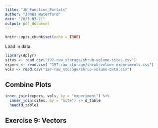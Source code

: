 ```yaml
---
title: "JW_Function_Portals"
author: "James Waterford"
date: "2023-03-21"
output: pdf_document
---
```


```r
knitr::opts_chunk$set(echo = TRUE)
```

Load in data.

```r
library(dplyr)
sites <- read.csv("197-raw_storage/shrub-volume-sites.csv")
expers <- read.csv( "197-raw_storage/shrub-volume-experiments.csv")
vols <- read.csv("197-raw_storage/shrub-volume-data.csv")
```

## Combine Plots

```r
inner_join(expers, vols, by = "experiment") %>% 
  inner_join(sites, by = "site") -> d_table
  head(d_table)
```







## Exercise 9: Vectors

```r


```



